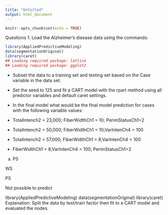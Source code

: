```yaml
---
title: "Untitled"
output: html_document
---
```


```r
knitr::opts_chunk$set(echo = TRUE)
```

Questions
1. Load the Alzheimer’s disease data using the commands:

```r
library(AppliedPredictiveModeling)
data(segmentationOriginal)
library(caret)
## Loading required package: lattice
## Loading required package: ggplot2

````

* Subset the data to a training set and testing set based on the Case variable in the data set.
* Set the seed to 125 and fit a CART model with the rpart method using all predictor variables and default caret settings.
* In the final model what would be the final model prediction for cases with the following variable values:

 - TotalIntench2 = 23,000; FiberWidthCh1 = 10; PerimStatusCh1=2
 - TotalIntench2 = 50,000; FiberWidthCh1 = 10;VarIntenCh4 = 100
 - TotalIntench2 = 57,000; FiberWidthCh1 = 8;VarIntenCh4 = 100
 - FiberWidthCh1 = 8;VarIntenCh4 = 100; PerimStatusCh1=2

a. PS

WS

PS

Not possible to predict

library(AppliedPredictiveModeling)
data(segmentationOriginal)
library(caret)
Explanation:
Split the data by test/train factor then fit to a CART model and evaluated the nodes.

